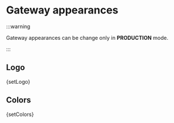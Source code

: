 
# Gateway appearances

:::warning

Gateway appearances can be change only in **PRODUCTION** mode.

:::

## Logo


<CodeBlock language="jsx">{setLogo}</CodeBlock>

## Colors


<CodeBlock language="jsx">{setColors}</CodeBlock>